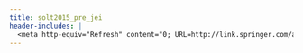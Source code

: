 ```yaml
---
title: solt2015_pre_jei
header-includes: |
  <meta http-equiv="Refresh" content="0; URL=http://link.springer.com/article/10.1007/s10888-015-9308-0">
---
```

